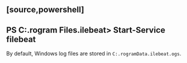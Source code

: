 [source,powershell]
----
PS C:.rogram Files.ilebeat> Start-Service filebeat
----

By default, Windows log files are stored in `C:.rogramData.ilebeat.ogs`.
